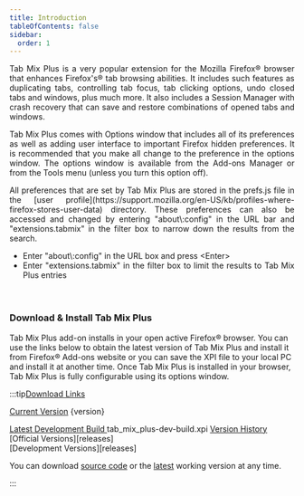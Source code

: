 ```yaml
---
title: Introduction
tableOfContents: false
sidebar:
  order: 1
---
```



<div class="topic" style="padding-bottom: 20px; text-align: justify">

<p>
  Tab Mix Plus is a very popular extension for the Mozilla Firefox&reg; browser that enhances
  Firefox's&reg; tab browsing abilities. It includes such features as duplicating tabs, controlling
  tab focus, tab clicking options, undo closed tabs and windows, plus much more. It also includes a
  Session Manager with crash recovery that can save and restore combinations of opened tabs and
  windows.
</p>

<p>
  Tab Mix Plus comes with Options window that includes all of its preferences as well as adding user
  interface to important Firefox hidden preferences. It is recommended that you make all change to
  the preference in the options window. The options window is available from the Add-ons Manager or
  from the Tools menu (unless you turn this option off).
</p>

<p>
  All preferences that are set by Tab Mix Plus are stored in the prefs.js file in the [user
  profile](https://support.mozilla.org/en-US/kb/profiles-where-firefox-stores-user-data) directory.
  These preferences can also be accessed and changed by entering "about\:config" in the URL bar and
  "extensions.tabmix" in the filter box to narrow down the results from the search.
</p>
<ul class="list-disc pl-8">
  <li>Enter "about\:config" in the URL box and press &lt;Enter&gt;</li>
  <li>Enter "extensions.tabmix" in the filter box to limit the results to Tab Mix Plus entries</li>
</ul>

</div>

### Download & Install Tab Mix Plus

<div class="topic">
  Tab Mix Plus add-on installs in your open active Firefox&reg; browser. You can use the links below
  to obtain the latest version of Tab Mix Plus and install it from Firefox&reg; Add-ons website or
  you can save the XPI file to your local PC and install it at another time. Once Tab Mix Plus is
  installed in your browser, Tab Mix Plus is fully configurable using its options window.
</div>

:::tip[Download Links]

[Current Version][releases] <span>{version}</span> <br/>

<span class="flex gap-1">
  <a href={devbuildpath} target="_blank">
    Latest Development Build
  </a>
  tab_mix_plus-dev-build.xpi
</span>
<u>Version History</u> <br />
[Official Versions][releases] <br />
[Development Versions][releases]

You can download [source code](https://github.com/onemen/TabMixPlus) or the [latest][releases]
working version at any time.

:::

[releases]: https://github.com/onemen/TabMixPlus/releases/
[Download Links]: #
